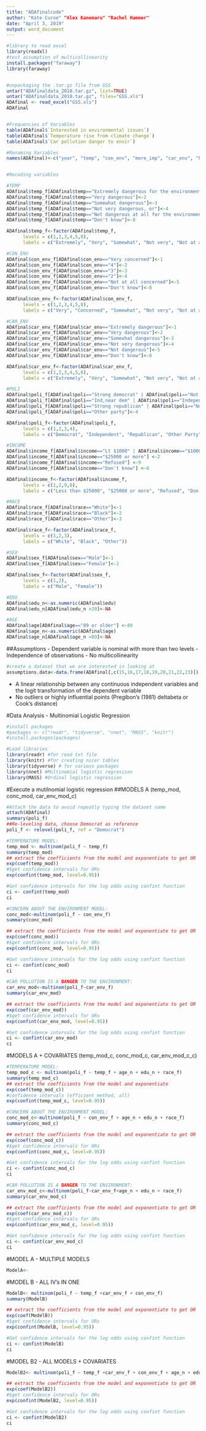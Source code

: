 ```yaml
---
title: "ADAfinalcode"
author: "Kate Curoe" "Alex Kanemaru" "Rachel Hammer"
date: "April 3, 2019"
output: word_document
---
```


```r
#library to read excel
library(readxl)
#test assumption of multicollinearity 
install.packages("faraway")
library(faraway)


#unpackaging the .tar.gz file from GSS
untar("ADAfinaldata_2010.tar.gz", list=TRUE)
untar("ADAfinaldata_2010.tar.gz", files="GSS.xls")
ADAfinal <- read_excel("GSS.xls")
ADAfinal


#Frequencies of Variables
table(ADAfinal$`Interested in environmental issues`)
table(ADAfinal$`Temperature rise from climate change`)
table(ADAfinal$`Car pollution danger to envir`)
```

```r
#Renaming Variables
names(ADAfinal)<-c("year", "temp", "con_env", "more_imp", "car_env", "help_env", "poli", "income", "race", "sex", "edu", "age", "ID", "ballot") 


#Recoding variables

#TEMP
ADAfinal$temp_f[ADAfinal$temp=="Extremely dangerous for the environment"]<-1
ADAfinal$temp_f[ADAfinal$temp=="Very dangerous"]<-2
ADAfinal$temp_f[ADAfinal$temp=="Somewhat dangerous"]<-3
ADAfinal$temp_f[ADAfinal$temp=="Not very dangerous, or"]<-4
ADAfinal$temp_f[ADAfinal$temp=="Not dangerous at all for the environment?"]<-5
ADAfinal$temp_f[ADAfinal$temp=="Don't know"]<-8

ADAfinal$temp_f<-factor(ADAfinal$temp_f,
      levels = c(1,2,3,4,5,8),
      labels = c("Extremely", "Very", "Somewhat", "Not very", "Not at all", "Don't know"))

#CON_ENV
ADAfinal$con_env_f[ADAfinal$con_env=="Very concerned"]<-1
ADAfinal$con_env_f[ADAfinal$con_env=="4"]<-2
ADAfinal$con_env_f[ADAfinal$con_env=="3"]<-3
ADAfinal$con_env_f[ADAfinal$con_env=="2"]<-4
ADAfinal$con_env_f[ADAfinal$con_env=="Not at all concerned"]<-5
ADAfinal$con_env_f[ADAfinal$con_env=="Don't know"]<-8

ADAfinal$con_env_f<-factor(ADAfinal$con_env_f,
      levels = c(1,2,3,4,5,8),
      labels = c("Very", "Concerned", "Somewhat", "Not very", "Not at all", "Don't know"))

#CAR_ENV
ADAfinal$car_env_f[ADAfinal$car_env=="Extremely dangerous"]<-1
ADAfinal$car_env_f[ADAfinal$car_env=="Very dangerous"]<-2
ADAfinal$car_env_f[ADAfinal$car_env=="Somewhat dangerous"]<-3
ADAfinal$car_env_f[ADAfinal$car_env=="Not very dangerous"]<-4
ADAfinal$car_env_f[ADAfinal$car_env=="Not dangerous"]<-5
ADAfinal$car_env_f[ADAfinal$car_env=="Don't know"]<-8

ADAfinal$car_env_f<-factor(ADAfinal$car_env_f,
      levels = c(1,2,3,4,5,8),
      labels = c("Extremely", "Very", "Somewhat", "Not very", "Not at all", "Don't know"))

#POLI
ADAfinal$poli_f[ADAfinal$poli=="Strong democrat" | ADAfinal$poli=="Not str democrat"]<-1
ADAfinal$poli_f[ADAfinal$poli=="Ind,near dem" | ADAfinal$poli=="Independent" | ADAfinal$poli=="Ind,near rep"]<-2
ADAfinal$poli_f[ADAfinal$poli=="Strong republican" | ADAfinal$poli=="Not str republican"]<-3
ADAfinal$poli_f[ADAfinal$poli=="Other party"]<-4

ADAfinal$poli_f<-factor(ADAfinal$poli_f,
      levels = c(1,2,3,4),
      labels = c("Democrat", "Independent", "Republican", "Other Party"))

#INCOME
ADAfinal$income_f[ADAfinal$income=="Lt $1000" | ADAfinal$income=="$1000 to 2999" | ADAfinal$income=="$3000 to 3999" | ADAfinal$income=="$4000 to 4999" | ADAfinal$income=="$5000 to 5999" | ADAfinal$income=="$6000 to 6999" | ADAfinal$income=="$7000 to 7999" | ADAfinal$income=="$8000 to 9999" | ADAfinal$income=="$10000 - 14999" | ADAfinal$income=="$15000 - 19999" | ADAfinal$income=="$15000 - 19999" | ADAfinal$income=="$20000 - 24999"]<-1
ADAfinal$income_f[ADAfinal$income=="$25000 or more"] <-2
ADAfinal$income_f[ADAfinal$income=="Refused"] <-9
ADAfinal$income_f[ADAfinal$income=="Don't know"] <-8

ADAfinal$income_f<-factor(ADAfinal$income_f,
      levels = c(1,2,9,8),
      labels = c("Less than $25000", "$25000 or more", "Refused", "Don't know"))

#RACE
ADAfinal$race_f[ADAfinal$race=="White"]<-1
ADAfinal$race_f[ADAfinal$race=="Black"]<-2
ADAfinal$race_f[ADAfinal$race=="Other"]<-3

ADAfinal$race_f<-factor(ADAfinal$race_f,
      levels = c(1,2,3),
      labels = c("White", "Black", "Other"))

#SEX
ADAfinal$sex_f[ADAfinal$sex=="Male"]<-1
ADAfinal$sex_f[ADAfinal$sex=="Female"]<-2

ADAfinal$sex_f<-factor(ADAfinal$sex_f,
      levels = c(1,2),
      labels = c("Male", "Female"))

#EDU
ADAfinal$edu_n<-as.numeric(ADAfinal$edu)
ADAfinal$edu_n[ADAfinal$edu_n >20]<-NA

#AGE
ADAfinal$age[ADAfinal$age=="89 or older"] <-89
ADAfinal$age_n<-as.numeric(ADAfinal$age)
ADAfinal$age_n[ADAfinal$age_n >89]<-NA
```

##Assumptions
- Dependent variable is nominal with more than two levels
- Independence of observations 
- No multicollinearity
```r
#create a dataset that we are interested in looking at 
assumptions.data<-data.frame(ADAfinal[,c(15,16,17,18,19,20,21,22,23)])
```
- A linear relationship between any continuous independent variables and the logit transformation of the dependent variable
- No outliers or highly influential points (Pregibon's (1981) deltabeta or Cook's distance)

#Data Analysis - Multinomial Logistic Regression 
```r
#install packages
#packages <- c("readr", "tidyverse", "nnet", "MASS", "knitr")
#install.packages(packages)

#Load libraries
library(readr) #for read txt file
library(knitr) #for creating nicer tables
library(tidyverse) # for various packages
library(nnet) #Multinomial logistic regresison
library(MASS) #Ordinal logistic regression
```

#Execute a mutilnomial logistic regression
##MODELS A (temp_mod, conc_mod, car_env_mod_c)
```r
#Attach the data to avoid repeatly typing the dataset name 
attach(ADAfinal)
summary(poli_f)
##Re-leveling data, choose Democrat as reference
poli_f <- relevel(poli_f, ref = "Democrat")

#TEMPERATURE MODEL: 
temp_mod <- multinom(poli_f ~ temp_f)
summary(temp_mod)
## extract the coefficients from the model and exponentiate to get OR
exp(coef(temp_mod))
#$get confidence intervals for ORs
exp(confint(temp_mod, level=0.95))

#Get confidence intervals for the log odds using confint function
ci <- confint(temp_mod)
ci

#CONCERN ABOUT THE ENVIRONMENT MODEL:  
conc_mod<-multinom(poli_f ~ con_env_f)
summary(conc_mod)

## extract the coefficients from the model and exponentiate to get OR
exp(coef(conc_mod))
#$get confidence intervals for ORs
exp(confint(conc_mod, level=0.95))

#Get confidence intervals for the log odds using confint function
ci <- confint(conc_mod)
ci

#CAR POLLUTION IS A DANGER TO THE ENVIRONMENT: 
car_env_mod<-multinom(poli_f~car_env_f)
summary(car_env_mod)

## extract the coefficients from the model and exponentiate to get OR
exp(coef(car_env_mod))
#$get confidence intervals for ORs
exp(confint(car_env_mod, level=0.95))

#Get confidence intervals for the log odds using confint function
ci <- confint(car_env_mod)
ci
```

#MODELS A + COVARIATES (temp_mod_c, conc_mod_c, car_env_mod_c_c)
```r
#TEMPERATURE MODEL:
temp_mod_c <- multinom(poli_f ~ temp_f + age_n + edu_n + race_f)
summary(temp_mod_c)
## extract the coefficients from the model and exponentiate
exp(coef(temp_mod_c))
#confidence intervals (efficient method, all)
exp(confint(temp_mod_c, level=0.95))

#CONCERN ABOUT THE ENVIRONMENT MODEL:  
conc_mod_c<-multinom(poli_f ~ con_env_f + age_n + edu_n + race_f)
summary(conc_mod_c)

## extract the coefficients from the model and exponentiate to get OR
exp(coef(conc_mod_c))
#$get confidence intervals for ORs
exp(confint(conc_mod_c, level=0.95))

#Get confidence intervals for the log odds using confint function
ci <- confint(conc_mod_c)
ci

#CAR POLLUTION IS A DANGER TO THE ENVIRONMENT: 
car_env_mod_c<-multinom(poli_f~car_env_f+age_n + edu_n + race_f)
summary(car_env_mod_c)

## extract the coefficients from the model and exponentiate to get OR
exp(coef(car_env_mod_c))
#$get confidence intervals for ORs
exp(confint(car_env_mod_c, level=0.95))

#Get confidence intervals for the log odds using confint function
ci <- confint(car_env_mod_c)
ci
```

#MODEL A - MULTIPLE MODELS 
```r
ModelA<-
```

#MODEL B - ALL IV's IN ONE 
```r
ModelB<- multinom(poli_f ~ temp_f +car_env_f + con_env_f)
summary(ModelB)

## extract the coefficients from the model and exponentiate to get OR
exp(coef(ModelB))
#$get confidence intervals for ORs
exp(confint(ModelB, level=0.95))

#Get confidence intervals for the log odds using confint function
ci <- confint(ModelB)
ci

```

#MODEL B2 - ALL MODELS + COVARIATES 
```r
ModelB2<- multinom(poli_f ~ temp_f +car_env_f + con_env_f + age_n + edu_n + race_f) 

## extract the coefficients from the model and exponentiate to get OR
exp(coef(ModelB2))
#$get confidence intervals for ORs
exp(confint(ModelB2, level=0.95))

#Get confidence intervals for the log odds using confint function
ci <- confint(ModelB2)
ci
```